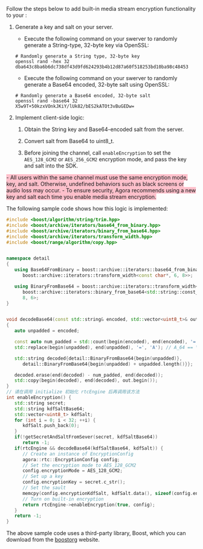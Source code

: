 <PlatformWrapper platform="windows">

Follow the steps below to add built-in media stream encryption functionality to your <Vpl k="CLIENT" /> :

1. Generate a key and salt on your server.

    - Execute the following command on your swerver to randomly generate a String-type, 32-byte key via OpenSSL:
    ```shell
    # Randomly generate a String type, 32-byte key
    openssl rand -hex 32
    dba643c8ba6b6dc738df43d9fd624293b4b12d87a60f518253bd10ba98c48453
    ```
    - Execute the following command on your swerver to randomly generate a Base64 encoded, 32-byte salt using OpenSSL:
    ```shell
    # Randomly generate a Base64 encoded, 32-byte salt
    openssl rand -base64 32
    X5w9T+50kzxVOnkJKiY/lUk82/bES2kATOt3vBuGEDw=
    ```
1. Implement client-side logic:

    1. Obtain the String key and Base64-encoded salt from the server.

    1. Convert salt from Base64 to uint8_t.

    1. Before joining the channel, call `enableEncryption` to set the `AES_128_GCM2` or `AES_256_GCM2` encryption mode, and pass the key and salt into the SDK.

<Admonition type="caution" title="note" style="background-color:pink">
- All users within the same channel must use the same encryption mode, key, and salt. Otherwise, undefined behaviors such as black screens or audio loss may occur.
- To ensure security, Agora recommends using a new key and salt each time you enable media stream encryption.
</Admonition>

The following sample code shows how this logic is implemented:
```cpp
#include <boost/algorithm/string/trim.hpp>
#include <boost/archive/iterators/base64_from_binary.hpp>
#include <boost/archive/iterators/binary_from_base64.hpp>
#include <boost/archive/iterators/transform_width.hpp>
#include <boost/range/algorithm/copy.hpp>


namespace detail
{
   using Base64FromBinary = boost::archive::iterators::base64_from_binary<
      boost::archive::iterators::transform_width<const char*, 6, 8>>;

   using BinaryFromBase64 = boost::archive::iterators::transform_width<
      boost::archive::iterators::binary_from_base64<std::string::const_iterator>,
      8, 6>;
}


void decodeBase64(const std::string& encoded, std::vector<uint8_t>& out)
{
   auto unpadded = encoded;

   const auto num_padded = std::count(begin(encoded), end(encoded), '=');
   std::replace(begin(unpadded), end(unpadded), '=', 'A'); // A_64 == \0

   std::string decoded{detail::BinaryFromBase64{begin(unpadded)},
      detail::BinaryFromBase64{begin(unpadded) + unpadded.length()}};

   decoded.erase(end(decoded) - num_padded, end(decoded));
   std::copy(begin(decoded), end(decoded), out.begin());
}
// 请在调用 initialize 初始化 rtcEngine 后再调用该方法
int enableEncryption() {
   std::string secret;
   std::string kdfSaltBase64;
   std::vector<uint8_t> kdfSalt;
   for (int i = 0; i < 32; ++i) {
      kdfSalt.push_back(0);
   }
   if(!getSecretAndSaltFromSever(secret, kdfSaltBase64))
      return -1;
   if(rtcEngine && decodeBase64(kdfSaltBase64, kdfSalt)) {
      // Create an instance of EncryptionConfig
      agora::rtc::EncryptionConfig config;
      // Set the encryption mode to AES_128_GCM2
      config.encryptionMode = AES_128_GCM2;
      // Set up a key
      config.encryptionKey = secret.c_str();
      // Set the sault
      memcpy(config.encryptionKdfSalt, kdfSalt.data(), sizeof(config.encryptionKdfSalt));
      // Turn on built-in encryption
      return rtcEngine->enableEncryption(true, config);
   }
   return -1;
}
```
The above sample code uses a third-party library, Boost, which you can download from the [boostorg](https://boostorg.jfrog.io/artifactory/main/release/) website.
</PlatformWrapper>
